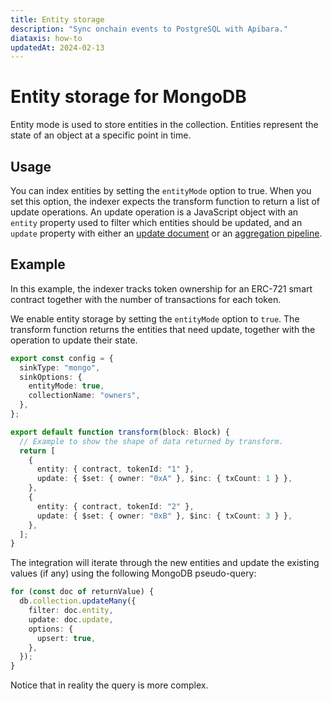 ```yaml
---
title: Entity storage
description: "Sync onchain events to PostgreSQL with Apibara."
diataxis: how-to
updatedAt: 2024-02-13
---
```


# Entity storage for MongoDB

Entity mode is used to store entities in the collection. Entities represent the state
of an object at a specific point in time.

## Usage

You can index entities by setting the `entityMode` option to true. When you set
this option, the indexer expects the transform function to return a list of
update operations. An update operation is a JavaScript object with an `entity`
property used to filter which entities should be updated, and an `update`
property with either an [update
document](https://www.mongodb.com/docs/manual/reference/method/db.collection.updateMany/#std-label-updateMany-behavior-update-expressions)
or an [aggregation
pipeline](https://www.mongodb.com/docs/manual/reference/method/db.collection.updateMany/#std-label-updateMany-behavior-aggregation-pipeline).

## Example

In this example, the indexer tracks token ownership for an ERC-721 smart
contract together with the number of transactions for each token.

We enable entity storage by setting the `entityMode` option to `true`.
The transform function returns the entities that need update, together with the
operation to update their state.

```ts [indexer.ts]
export const config = {
  sinkType: "mongo",
  sinkOptions: {
    entityMode: true,
    collectionName: "owners",
  },
};

export default function transform(block: Block) {
  // Example to show the shape of data returned by transform.
  return [
    {
      entity: { contract, tokenId: "1" },
      update: { $set: { owner: "0xA" }, $inc: { txCount: 1 } },
    },
    {
      entity: { contract, tokenId: "2" },
      update: { $set: { owner: "0xB" }, $inc: { txCount: 3 } },
    },
  ];
}
```

The integration will iterate through the new entities and update the existing
values (if any) using the following MongoDB pseudo-query:

```ts
for (const doc of returnValue) {
  db.collection.updateMany({
    filter: doc.entity,
    update: doc.update,
    options: {
      upsert: true,
    },
  });
}
```

Notice that in reality the query is more complex.
